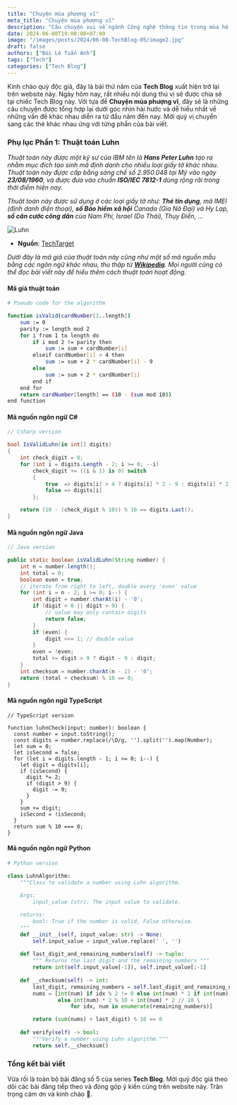 ```yaml
---
title: "Chuyện mùa phượng vĩ"
meta_title: "Chuyện mùa phượng vĩ"
description: "Câu chuyện vui về ngành Công nghệ thông tin trong mùa hè 2024"
date: 2024-06-08T19:00:00+07:00
image: "/images/posts/2024/06-08-TechBlog-05/image2.jpg"
draft: false
authors: ["Bùi Lê Tuấn Anh"]
tags: ["Tech"]
categories: ["Tech Blog"]
---
```



Kính chào quý độc giả, đây là bài thứ năm của **Tech Blog** xuất hiện trở lại trên website này.
Ngày hôm nay, rất nhiều nội dung thú vị sẽ được chia sẻ tại chiếc Tech Blog này. Với tựa đề
**Chuyện mùa phượng vĩ**, đây sẽ là những câu chuyện được tổng hợp lại dưới góc nhìn hài hước
và dễ hiểu nhất về những vấn đề khác nhau diễn ra từ đầu năm đến nay. Mời quý vị chuyển sang các 
thẻ khác nhau ứng với từng phần của bài viết.

<NewTabs client:load>
  <NewTab name="P1">
    <FirstPost />
  </NewTab>
</NewTabs>

### Phụ lục Phần 1: Thuật toán Luhn

_Thuật toán này được một kỹ sư của IBM tên là **Hans Peter Luhn** tạo ra nhằm mục đích tạo sinh mã định danh cho nhiều loại giấy tờ khác nhau. Thuật toán này đựợc cấp bằng sáng chế số 2.950.048 tại Mỹ vào ngày **23/08/1960**, và được đưa vào chuẩn **ISO/IEC 7812-1** dùng rộng rãi trong thời điểm hiện nay._

_Thuật toán này được sử dụng ở các loại giấy tờ như: **Thẻ tín dụng**, mã IMEI (định danh điện thoại), **số Bảo hiểm xã hội** Canada (Gia Nã Đại) và Hy Lạp, **số căn cước công dân** của Nam Phi, Israel (Do Thái), Thụy Điển, ..._

![Luhn](../../../public/images/posts/2024/06-08-TechBlog-05/image4.png)

- **Nguồn**: [TechTarget](https://www.techtarget.com/searchsecurity/definition/LUHN-formula)

_Dưới đây là mã giả của thuật toán này cũng như một số mã nguồn mẫu bằng các ngôn ngữ khác nhau, thu thập từ **[Wikipedia](https://en.wikipedia.org/wiki/Luhn_algorithm)**. Mọi người cũng có thể đọc bài viết này để hiểu thêm cách thuật toán hoạt động._

#### Mã giả thuật toán
```bash title="Pseudocode.txt"
# Pseudo code for the algorithm

function isValid(cardNumber[1..length])
    sum := 0
    parity := length mod 2
    for i from 1 to length do
        if i mod 2 != parity then
            sum := sum + cardNumber[i]
        elseif cardNumber[i] > 4 then
            sum := sum + 2 * cardNumber[i] - 9
        else
            sum := sum + 2 * cardNumber[i]
        end if
    end for
    return cardNumber[length] == (10 - (sum mod 10))
end function
```

#### Mã nguồn ngôn ngữ C#
```csharp title="luhn.cs"
// Csharp version

bool IsValidLuhn(in int[] digits)
{
    int check_digit = 0;
    for (int i = digits.Length - 2; i >= 0; --i)
        check_digit += ((i & 1) is 0) switch
        {
            true  => digits[i] > 4 ? digits[i] * 2 - 9 : digits[i] * 2,
            false => digits[i]
        };

    return (10 - (check_digit % 10)) % 10 == digits.Last();
}
```

#### Mã nguồn ngôn ngữ Java
```java title="luhn.java"
// Java version

public static boolean isValidLuhn(String number) {
    int n = number.length();
    int total = 0;
    boolean even = true;
    // iterate from right to left, double every 'even' value
    for (int i = n - 2; i >= 0; i--) {
        int digit = number.charAt(i) - '0';
        if (digit < 0 || digit > 9) {
            // value may only contain digits
            return false;
        }
        if (even) {
            digit <<= 1; // double value
        }
        even = !even;
        total += digit > 9 ? digit - 9 : digit;
    }
    int checksum = number.charAt(n - 1) - '0';
    return (total + checksum) % 10 == 0;
}

```

#### Mã nguồn ngôn ngữ TypeScript
```tsx title="luhn.tsx"
// TypeScript version

function luhnCheck(input: number): boolean {
  const number = input.toString();
  const digits = number.replace(/\D/g, '').split('').map(Number);
  let sum = 0;
  let isSecond = false;
  for (let i = digits.length - 1; i >= 0; i--) {
    let digit = digits[i];
    if (isSecond) {
      digit *= 2;
      if (digit > 9) {
        digit -= 9;
      }
    }
    sum += digit;
    isSecond = !isSecond;
  }
  return sum % 10 === 0;
}
```

#### Mã nguồn ngôn ngữ Python
```python title="luhn.py"
# Python version

class LuhnAlgorithm:
    """Class to validate a number using Luhn algorithm.
    
    Args:
        input_value (str): The input value to validate.

    returns:
        bool: True if the number is valid, False otherwise.        
    """
    def __init__(self, input_value: str) -> None:
        self.input_value = input_value.replace(' ', '')
    
    def last_digit_and_remaining_numbers(self) -> tuple:
        """ Returns the last digit and the remaining numbers """
        return int(self.input_value[-1]), self.input_value[:-1]
    
    def __checksum(self) -> int:
        last_digit, remaining_numbers = self.last_digit_and_remaining_numbers()
        nums = [int(num) if idx % 2 != 0 else int(num) * 2 if int(num) * 2 <= 9 \
                else int(num) * 2 % 10 + int(num) * 2 // 10 \
                    for idx, num in enumerate(remaining_numbers)]

        return (sum(nums) + last_digit) % 10 == 0
    
    def verify(self) -> bool:
        """Verify a number using Luhn algorithm."""            
        return self.__checksum()
```


### Tổng kết bài viết

Vừa rồi là toàn bộ bài đăng số 5 của series **Tech Blog**. Mời quý độc giả theo dõi các bài đăng
tiếp theo và đóng góp ý kiến cũng trên website này. Trân trọng cảm ơn và kính chào 👋.
